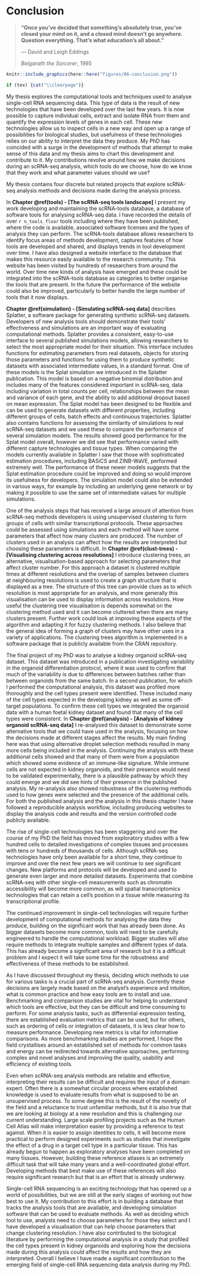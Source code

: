 # Conclusion {#conclusion}

> **"Once you've decided that something's absolutely true, you've closed your
> mind on it, and a closed mind doesn't go anywhere. Question everything. That's
> what education's all about."**
>
> --- David and Leigh Eddings
>
> _Belgarath the Sorcerer_, 1995

```r
knitr::include_graphics(here::here("figures/06-conclusion.png"))

if (tex) {cat("\\clearpage")}
```

My thesis explores the computational tools and techniques used to analyse
single-cell RNA sequencing data. This type of data is the result of new
technologies that have been developed over the last few years. It is now
possible to capture individual cells, extract and isolate RNA from them and
quantify the expression levels of genes in each cell. These new technologies
allow us to inspect cells in a new way and open up a range of possibilities for
biological studies, but usefulness of these technologies relies on our ability
to interpret the data they produce. My PhD has coincided with a surge in the
development of methods that attempt to make sense of this data and my thesis
aims to chart this development and contribute to it. My contributions revolve
around how we make decisions during an scRNA-seq analysis, which tools do we
choose, how do we know that they work and what parameter values should we use?

My thesis contains four discrete but related projects that explore scRNA-seq
analysis methods and decisions made during the analysis process.

In **Chapter \@ref(tools) - [The scRNA-seq tools landscape]** I present my work
developing and maintaining the scRNA-tools database, a database of software
tools for analysing scRNA-seq data. I have recorded the details of over
`r n_tools_floor` tools including where they have been published, where the code
is available, associated software licenses and the types of analysis they can
perform. The scRNA-tools database allows researchers to identify focus areas of
methods development, captures features of how tools are developed and shared,
and displays trends in tool development over time. I have also designed a
website interface to the database that makes this resource easily available to
the research community. This website has been visited by hundreds of
researchers from around the world. Over time new kinds of analysis have emerged
and these could be integrated into the scRNA-tools database as categories to
better organise the tools that are present. In the future the performance of
the website could also be improved, particularly to better handle the large
number of tools that it now displays.

**Chapter \@ref(simulation) - [Simulating scRNA-seq data]** describes Splatter,
a software package for generating synthetic scRNA-seq datasets. Developers of
new analysis tools should demonstrate their tools' effectiveness and
simulations are an important way of evaluating computational methods. Splatter
provides a consistent, easy-to-use interface to several published simulations
models, allowing researchers to select the most appropriate model for their
situation. This interface includes functions for estimating parameters from
real datasets, objects for storing those parameters and functions for using
them to produce synthetic datasets with associated intermediate values, in a
standard format. One of these models is the Splat simulation we introduced in
the Splatter publication. This model is based on a negative binomial
distribution and includes many of the features considered important in
scRNA-seq, data including variation in total counts per cell, relationships
between the mean and variance of each gene, and the ability to add additional
dropout based on mean expression. The Splat model has been designed to be
flexible and can be used to generate datasets with different properties,
including different groups of cells, batch effects and continuous trajectories.
Splatter also contains functions for assessing the similarity of simulations to
real scRNA-seq datasets and we used these to compare the performance of several
simulation models. The results showed good performance for the Splat model
overall, however we did see that performance varied with different capture
technologies and tissue types. When comparing the models currently available in
Splatter I saw that those with sophisticated estimation procedures, including
BASiCS and ZINB-WaVE, performed extremely well. The performance of these newer
models suggests that the Splat estimation procedure could be improved and doing
so would improve its usefulness for developers. The simulation model could also
be extended in various ways, for example by including an underlying gene
network or by making it possible to use the same set of intermediate values for
multiple simulations.

One of the analysis steps that has received a large amount of attention from
scRNA-seq methods developers is using unsupervised clustering to form groups of
cells with similar transcriptional protocols. These approaches could be
assessed using simulations and each method will have some parameters that
affect how many clusters are produced. The number of clusters used in an
analysis can affect how the results are interpreted but choosing these
parameters is difficult. In **Chapter \@ref(clust-trees) - [Visualising
clustering across resolutions]** I introduce clustering trees, an alternative,
visualisation-based approach for selecting parameters that affect cluster
number. For this approach a dataset is clustered multiple times at different
resolutions and the overlap of samples between clusters at neighbouring
resolutions is used to create a graph structure that is displayed as a tree.
The structure of this tree can provide clues as to which resolution is most
appropriate for an analysis, and more generally this visualisation can be used
to display information across resolutions. How useful the clustering tree
visualisation is depends somewhat on the clustering method used and it can
become cluttered when there are many clusters present. Further work could look
at improving these aspects of the algorithm and adapting it for fuzzy
clustering methods. I also believe that the general idea of forming a graph of
clusters may have other uses in a variety of applications. The clustering trees
algorithm is implemented in a software package that is publicly available from
the CRAN repository.

The final project of my PhD was to analyse a kidney organoid scRNA-seq dataset.
This dataset was introduced in a publication investigating variability in the
organoid differentiation protocol, where it was used to confirm that much of
the variability is due to differences between batches rather than between
organoids from the same batch. In a second publication, for which I performed
the computational analysis, this dataset was profiled more thoroughly and the
cell types present were identified. These included many of the cell types
expected in the developing kidney as well as some off-target populations. To
confirm these cell types we integrated the organoid data with a human foetal
kidney dataset and found that many of the cell types were consistent. In
**Chapter \@ref(analysis) - [Analysis of kidney organoid scRNA-seq data]** I
re-analysed this dataset to demonstrate some alternative tools that we could
have used in the analysis, focusing on how the decisions made at different
stages affect the results. My main finding here was that using alternative
droplet selection methods resulted in many more cells being included in the
analysis. Continuing the analysis with these additional cells showed and that
many of them were from a population which showed some evidence of an
immune-like signature. While immune cells are not expected in kidney organoids,
and their presence would need to be validated experimentally, there is a
plausible pathway by which they could emerge and we did see hints of their
presence in the published analysis. My re-analysis also showed robustness of
the clustering methods used to how genes were selected and the presence of the
additional cells. For both the published analysis and the analysis in this
thesis chapter I have followed a reproducible analysis workflow, including
producing websites to display the analysis code and results and the version
controlled code publicly available.

The rise of single-cell technologies has been staggering and over the course of
my PhD the field has moved from exploratory studies with a few hundred cells to
detailed investigations of complex tissues and processes with tens or hundreds
of thousands of cells. Although scRNA-seq technologies have only been available
for a short time, they continue to improve and over the next few years we will
continue to see significant changes. New platforms and protocols will be
developed and used to generate even larger and more detailed datasets.
Experiments that combine scRNA-seq with other single-cell measurements such as
chromatin accessibility will become more common, as will spatial
transcriptomics technologies that can retain a cell's position in a tissue
while measuring its transcriptional profile.

The continued improvement in single-cell technologies will require further
development of computational methods for analysing the data they produce,
building on the significant work that has already been done. As bigger datasets
become more common, tools will need to be carefully engineered to handle the
computational workload. Bigger studies will also require methods to integrate
multiple samples and different types of data. This has already become a
significant area of research but it is a difficult problem and I expect it will
take some time for the robustness and effectiveness of these methods to be
established.

As I have discussed throughout my thesis, deciding which methods to use for
various tasks is a crucial part of scRNA-seq analysis. Currently these
decisions are largely made based on the analyst's experience and intuition,
what is common practice and how easy tools are to install and use. Benchmarking
and comparison studies are vital for helping to understand which tools are
effective, but they can be difficult and time consuming to perform. For some
analysis tasks, such as differential expression testing, there are established
evaluation metrics that can be used, but for others, such as ordering of cells
or integration of datasets, it is less clear how to measure performance.
Developing new metrics is vital for informative comparisons. As more
benchmarking studies are performed, I hope the field crystallises around an
established set of methods for common tasks and energy can be redirected
towards alternative approaches, performing complex and novel analyses and
improving the quality, usability and efficiency of existing tools.

Even when scRNA-seq analysis methods are reliable and effective, interpreting
their results can be difficult and requires the input of a domain expert. Often
there is a somewhat circular process where established knowledge is used to
evaluate results from what is supposed to be an unsupervised process. To some
degree this is the result of the novelty of the field and a reluctance to trust
unfamiliar methods, but it is also true that we are looking at biology at a new
resolution and this is challenging our current understanding. Large scale
profiling projects such as the Human Cell Atlas will make interpretation easier
by providing a reference to test against. When it is easier to assign
identities to cells, it will become more practical to perform designed
experiments such as studies that investigate the effect of a drug in a target
cell type in a particular tissue. This has already begun to happen as
exploratory analyses have been completed on many tissues. However, building
these reference atlases is an extremely difficult task that will take many
years and a well-coordinated global effort. Developing methods that best make
use of these references will also require significant research but that is an
effort that is already underway.

Single-cell RNA sequencing is an exciting technology that has opened up a world
of possibilities, but we are still at the early stages of working out how best
to use it. My contribution to this effort is in building a database that tracks
the analysis tools that are available, and developing simulation software that
can be used to evaluate methods. As well as deciding which tool to use,
analysts need to choose parameters for those they select and I have developed a
visualisation that can help choose parameters that change clustering
resolution. I have also contributed to the biological literature by performing
the computational analysis in a study that profiled the cell types present in
kidney organoids and exploring how the decisions made during this analysis
could affect the results and how they are interpreted. Overall I believe I have
made a significant contribution to the emerging field of single-cell RNA
sequencing data analysis during my PhD.

